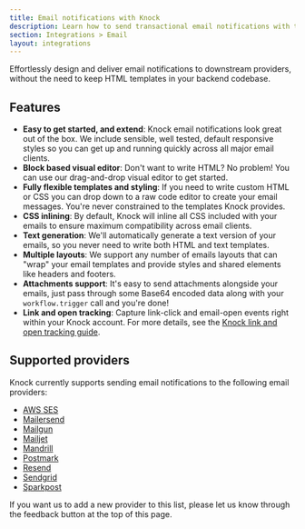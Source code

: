 ```yaml
---
title: Email notifications with Knock
description: Learn how to send transactional email notifications with the Knock API.
section: Integrations > Email
layout: integrations
---
```


Effortlessly design and deliver email notifications to downstream providers, without the need to keep HTML templates in your backend codebase.

## Features

- **Easy to get started, and extend**: Knock email notifications look great out of the box. We include sensible, well tested, default responsive styles so you can get up and running quickly across all major email clients.
- **Block based visual editor**: Don't want to write HTML? No problem! You can use our drag-and-drop visual editor to get started.
- **Fully flexible templates and styling**: If you need to write custom HTML or CSS you can drop down to a raw code editor to create your email messages. You're never constrained to the templates Knock provides.
- **CSS inlining**: By default, Knock will inline all CSS included with your emails to ensure maximum compatibility across email clients.
- **Text generation**: We'll automatically generate a text version of your emails, so you never need to write both HTML and text templates.
- **Multiple layouts**: We support any number of emails layouts that can "wrap" your email templates and provide styles and shared elements like headers and footers.
- **Attachments support**: It's easy to send attachments alongside your emails, just pass through some Base64 encoded data along with your `workflow.trigger` call and you're done!
- **Link and open tracking**: Capture link-click and email-open events right within your Knock account. For more details, see the [Knock link and open tracking guide](/send-notifications/tracking).

## Supported providers

Knock currently supports sending email notifications to the following email providers:

- [AWS SES](/integrations/email/aws-ses)
- [Mailersend](/integrations/email/mailersend)
- [Mailgun](/integrations/email/mailgun)
- [Mailjet](/integrations/email/mailjet)
- [Mandrill](/integrations/email/mandrill)
- [Postmark](/integrations/email/postmark)
- [Resend](/integrations/email/resend)
- [Sendgrid](/integrations/email/sendgrid)
- [Sparkpost](/integrations/email/sparkpost)

If you want us to add a new provider to this list, please let us know through the feedback button at the top of this page.
